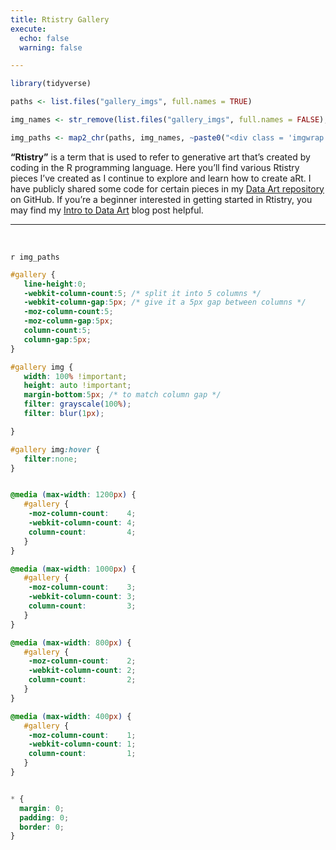 ```yaml
---
title: Rtistry Gallery
execute:
  echo: false
  warning: false

---
```


```r
library(tidyverse)

paths <- list.files("gallery_imgs", full.names = TRUE)

img_names <- str_remove(list.files("gallery_imgs", full.names = FALSE), "\\.\\w*$")

img_paths <- map2_chr(paths, img_names, ~paste0("<div class = 'imgwrap'><a href='",.x,"'><img src='",.x,"'><p class = 'imgname'>'",.y,"'</p></a></div>", collapse = ""))

```


**"Rtistry"** is a term that is used to refer to generative art that's
created by coding in the R programming language. Here you'll find
various Rtistry pieces I've created as I continue to explore and learn
how to create aRt. I have publicly shared some code for certain pieces
in my [Data Art repository](https://github.com/Meghansaha/Data_Art) on
GitHub. If you're a beginner interested in getting started in Rtistry,
you may find my [Intro to Data Art](post/thinking-outside-the-grid) blog
post helpful.</font>

---

<br>

<div id="gallery">

`r img_paths`

</div>

```css
#gallery {
   line-height:0;
   -webkit-column-count:5; /* split it into 5 columns */
   -webkit-column-gap:5px; /* give it a 5px gap between columns */
   -moz-column-count:5;
   -moz-column-gap:5px;
   column-count:5;
   column-gap:5px;
}

#gallery img {
   width: 100% !important;
   height: auto !important;
   margin-bottom:5px; /* to match column gap */
   filter: grayscale(100%); 
   filter: blur(1px);

}

#gallery img:hover {
   filter:none;
}


@media (max-width: 1200px) {
   #gallery {
    -moz-column-count:    4;
    -webkit-column-count: 4;
    column-count:         4;
   }
}

@media (max-width: 1000px) {
   #gallery {
    -moz-column-count:    3;
    -webkit-column-count: 3;
    column-count:         3;
   }
}

@media (max-width: 800px) {
   #gallery {
    -moz-column-count:    2;
    -webkit-column-count: 2;
    column-count:         2;
   }
}

@media (max-width: 400px) {
   #gallery {
    -moz-column-count:    1;
    -webkit-column-count: 1;
    column-count:         1;
   }
}


* {
  margin: 0;
  padding: 0;
  border: 0;
}


```

